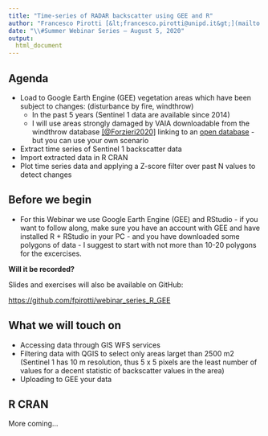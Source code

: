 ```yaml
---
title: "Time-series of RADAR backscatter using GEE and R"
author: "Francesco Pirotti [&lt;francesco.pirotti@unipd.it&gt;](mailto:francesco.pirotti@unipd.it)"
date: "\\#Summer Webinar Series — August 5, 2020"
output:
  html_document 
---
```


## Agenda

- Load to Google Earth Engine (GEE) vegetation areas which have been subject to changes: (disturbance by fire, windthrow) 
  - In the past 5 years (Sentinel 1 data are  available since 2014) 
  - I will use areas strongly damaged by VAIA downloadable from the windthrow database   [[@Forzieri2020]](https://essd.copernicus.org/articles/12/257/2020/) linking to an <a href="https://figshare.com/articles/A_spatially-explicit_database_of_wind_disturbances_in_European_forests_over_the_period_2000-2018/9555008" target="_blank">open database</a>  - but you can use your own scenario  
- Extract time series of Sentinel 1 backscatter data
- Import extracted data in R CRAN
- Plot time series data and applying a Z-score filter over past N values to detect changes

## Before we begin

- For this Webinar we use Google Earth Engine (GEE) and RStudio - if you want to follow along, make sure you have an account with GEE and have installed R + RStudio in your PC - and you have downloaded some polygons of data - I suggest to start with not more than 10-20 polygons for the excercises.
 
**Will it be recorded?** 

Slides and exercises will also be available on GitHub:    

[https://github.com/fpirotti/webinar_series_R_GEE](https://github.com/fpirotti/webinar_series_R_GEE)


## What we will touch on
 

- Accessing data through GIS WFS services  
- Filtering data with QGIS to select only areas larget than 2500 m2 (Sentinel 1 has 10 m resolution, thus 5 x 5 pixels are the least number of values for a decent statistic of backscatter values in the area)
- Uploading to GEE your data


 

 

## R CRAN

More coming...

&nbsp;  
&nbsp;  
&nbsp;  
&nbsp;  
&nbsp;  
&nbsp;  
&nbsp;  